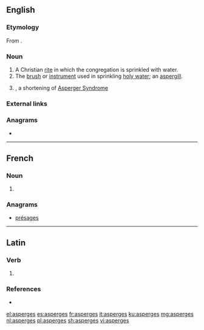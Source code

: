 {{also|asparges}}
==English==

===Etymology===
From {{etyl|la|en}} {{m|la|aspergō||to sprinkle}}.

===Noun===
{{en-noun|-}}

# A Christian [[rite]] in which the congregation is sprinkled with water.
# The [[brush]] or [[instrument]] used in sprinkling [[holy water]]; an [[aspergill]].
# {{misspelling of|Asperger's|lang=en}}, a shortening of [[w:Asperger Syndrome|Asperger Syndrome]]

===External links===
{{pedia}}

===Anagrams===
* {{l|en|presages}}

----

==French==

===Noun===
{{head|fr|noun plural form|g=f}}

# {{plural of|asperge|lang=fr}}

===Anagrams===
* [[présages#French|présages]]

----

==Latin==

===Verb===
{{la-verb-form|aspergēs}}

# {{inflection of|aspergō||2|s|futr|actv|indc|lang=la}}

===References===
* {{R:du Cange}}

[[el:asperges]]
[[es:asperges]]
[[fr:asperges]]
[[it:asperges]]
[[ku:asperges]]
[[mg:asperges]]
[[nl:asperges]]
[[pl:asperges]]
[[sh:asperges]]
[[vi:asperges]]